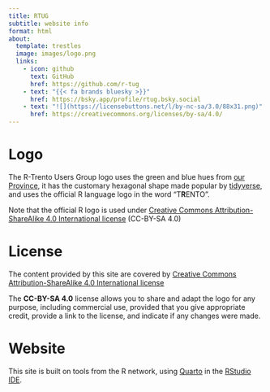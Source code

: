 ```yaml
---
title: RTUG 
subtitle: website info
format: html
about:
  template: trestles
  image: images/logo.png
  links:
    - icon: github
      text: GitHub
      href: https://github.com/r-tug
    - text: "{{< fa brands bluesky >}}"
      href: https://bsky.app/profile/rtug.bsky.social
    - text: "![](https://licensebuttons.net/l/by-nc-sa/3.0/88x31.png)"
      href: https://creativecommons.org/licenses/by-sa/4.0/
---
```


# Logo
The R-Trento Users Group logo uses the green and blue hues from [our Province](https://www.visittrentino.info/it), it has the customary hexagonal shape made popular by [tidyverse](https://tidiverse.org), and uses the official R language logo in the word "T**R**ENTO".

Note that the official R logo is used under [Creative Commons Attribution-ShareAlike 4.0 International license](https://creativecommons.org/licenses/by-sa/4.0/) (CC-BY-SA 4.0)


# License

The content provided by this site are covered by [Creative Commons Attribution-ShareAlike 4.0 International license](https://creativecommons.org/licenses/by-sa/4.0/)

The **CC-BY-SA 4.0** license allows you to share and adapt the logo for any purpose, including commercial use, provided that you give appropriate credit, provide a link to the license, and indicate if any changes were made.

# Website

This site is built on tools from the R network, using [Quarto](https://quarto.org){target="_blank"} in the [RStudio IDE](https://posit.co/products/open-source/rstudio/){target="_blank"}.